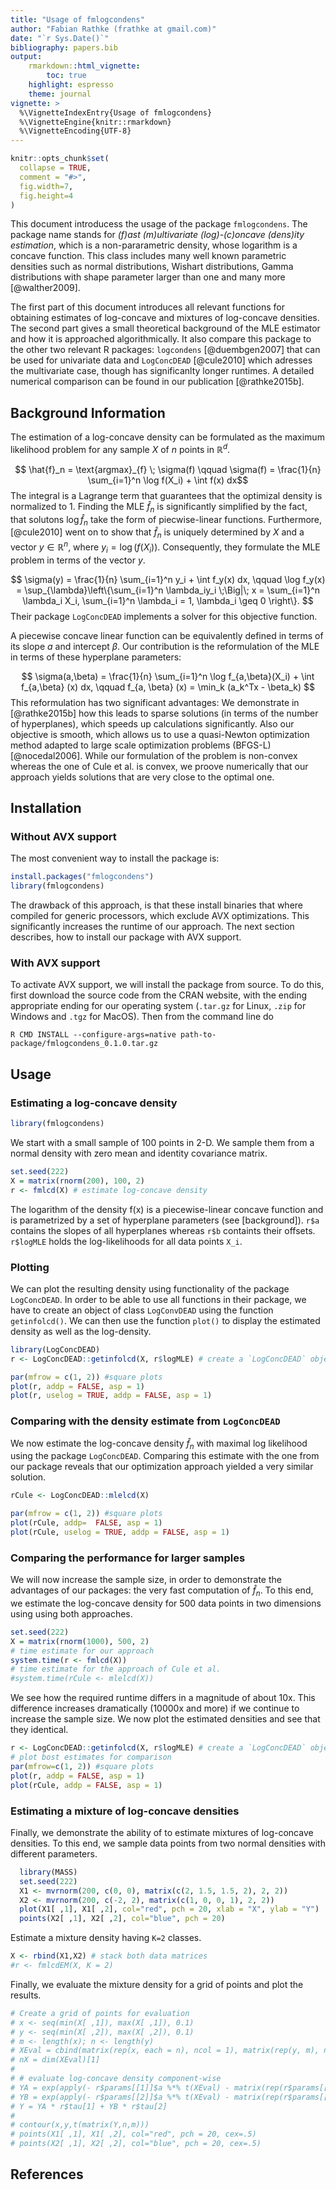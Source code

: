 ```yaml
---
title: "Usage of fmlogcondens"
author: "Fabian Rathke (frathke at gmail.com)"
date: "`r Sys.Date()`"
bibliography: papers.bib
output:
    rmarkdown::html_vignette:
        toc: true
    highlight: espresso
    theme: journal
vignette: >
  %\VignetteIndexEntry{Usage of fmlogcondens}
  %\VignetteEngine{knitr::rmarkdown}
  %\VignetteEncoding{UTF-8}
---
```


```r
knitr::opts_chunk$set(
  collapse = TRUE,
  comment = "#>",
  fig.width=7, 
  fig.height=4
)
```

<style>
.blue-outline {
   background-color: #9ecff7;
   padding:10px;
   display: inline-block;
}
</style>

This document introducess the usage of the package `fmlogcondens`. The package name stands for *(f)ast (m)ultivariate (log)-(c)oncave (dens)ity estimation*, which is a non-pararametric density, whose logarithm is a concave function. This class includes many well known parametric densities such as normal distributions, Wishart distributions, Gamma distributions with shape parameter larger than one and many more [@walther2009].

The first part of this document introduces all relevant functions for obtaining estimates of log-concave and mixtures of log-concave densities. The second part gives a small theoretical background of the MLE estimator and how it is approached algorithmically. It also compare this package to the other two relevant R packages: `logcondens` [@duembgen2007] that can be used for univariate data and `LogConcDEAD` [@cule2010] which adresses the multivariate case, though has significanlty longer runtimes. A detailed numerical comparison can be found in our publication [@rathke2015b].

## Background Information

The estimation of a log-concave density can be formulated as the maximum likelihood problem for any sample $X$ of $n$ points in $\mathbb{R}^d$.

$$ \hat{f}_n = \text{argmax}_{f} \; \sigma(f) \qquad \sigma(f) = \frac{1}{n} \sum_{i=1}^n \log f(X_i) + \int f(x) dx$$
The integral is a Lagrange term that guarantees that the optimizal density is normalized to 1. Finding the MLE $\hat{f}_n$ is significantly simplified by the fact, that solutons $\log{\hat{f}_n}$ take the form of piecwise-linear functions. Furthermore, [@cule2010] went on to show that $\hat{f}_n$ is uniquely determined by $X$ and a vector $y \in \mathbb{R}^n$, where $y_i = \log(f(X_i))$. Consequently, they formulate the MLE problem in terms of the vector $y$.

$$
\sigma(y) = \frac{1}{n} \sum_{i=1}^n y_i + \int f_y(x) dx, \qquad \log f_y(x) = \sup_{\lambda}\left\{\sum_{i=1}^n \lambda_iy_i \;\Big|\; x = \sum_{i=1}^n \lambda_i X_i, \sum_{i=1}^n \lambda_i = 1, \lambda_i \geq 0 \right\}.
$$
Their package `LogConcDEAD` implements a solver for this objective function.

A piecewise concave linear function can be equivalently defined in terms of its slope $a$ and intercept $\beta$. Our contribution is the reformulation of the MLE in terms of these hyperplane parameters:

$$
\sigma(a,\beta) = \frac{1}{n} \sum_{i=1}^n \log f_{a,\beta}(X_i) + \int f_{a,\beta} (x) dx, \qquad f_{a, \beta} (x) = \min_k (a_k^Tx - \beta_k)
$$
This reformulation has two significant advantages: We demonstrate in [@rathke2015b] how this leads to sparse solutions (in terms of the number of hyperplanes), which speeds up calculations significantly. Also our objective is smooth, which allows us to use a quasi-Newton optimization method adapted to large scale optimization problems (BFGS-L) [@nocedal2006]. While our formulation of the problem is non-convex whereas the one of Cule et al. is convex, we proove numerically that our approach yields solutions that are very close to the optimal one.

## Installation

### Without AVX support

The most convenient way to install the package is:

```r
install.packages("fmlogcondens")
library(fmlogcondens)
```

The drawback of this approach, is that these install binaries that where compiled for generic processors, which exclude AVX optimizations. This significantly increases the runtime of our approach. The next section describes, how to install our package with AVX support.

### With AVX support

To activate AVX support, we will install the package from source. To do this, first download the source code from the CRAN website, with the ending appropriate ending for our operating system (`.tar.gz` for Linux, `.zip` for Windows and `.tgz` for MacOS). Then from the command line do

```
R CMD INSTALL --configure-args=native path-to-package/fmlogcondens_0.1.0.tar.gz
```

## Usage

### Estimating a log-concave density

```r
library(fmlogcondens)
```

We start with a small sample of 100 points in 2-D. We sample them from a normal density with zero mean and identity covariance matrix. 

```r
set.seed(222)
X = matrix(rnorm(200), 100, 2)
r <- fmlcd(X) # estimate log-concave density
```

The logarithm of the density f(x) is a piecewise-linear concave function and is parametrized by a set of hyperplane parameters (see [background]). `r$a` contains the slopes of all hyperplanes whereas `r$b` containts their offsets. `r$logMLE` holds the log-likelihoods for all data points `X_i`.

### Plotting

We can plot the resulting density using functionality of the package `LogConcDEAD`. In order to be able to use all functions in their package, we have to create an object of class `LogConvDEAD` using the function `getinfolcd()`. We can then use the function `plot()` to display the estimated density as well as the log-density.

```r
library(LogConcDEAD)
r <- LogConcDEAD::getinfolcd(X, r$logMLE) # create a `LogConcDEAD` object

par(mfrow = c(1, 2)) #square plots
plot(r, addp = FALSE, asp = 1)
plot(r, uselog = TRUE, addp = FALSE, asp = 1)
```

### Comparing with the density estimate from `LogConcDEAD`

We now estimate the log-concave density $\hat{f}_n$ with maximal log likelihood using the package `LogConcDEAD`. Comparing this estimate with the one from our package reveals that our optimization approach yielded a very similar solution.

```r
rCule <- LogConcDEAD::mlelcd(X)

par(mfrow = c(1, 2)) #square plots
plot(rCule, addp=  FALSE, asp = 1)
plot(rCule, uselog = TRUE, addp = FALSE, asp = 1)
```

### Comparing the performance for larger samples

We will now increase the sample size, in order to demonstrate the advantages of our packages: the very fast computation of $\hat{f}_n$. To this end, we estimate the log-concave density for 500 data points in two dimensions using using both approaches.

```r
set.seed(222)
X = matrix(rnorm(1000), 500, 2)
# time estimate for our approach
system.time(r <- fmlcd(X))
# time estimate for the approach of Cule et al.
#system.time(rCule <- mlelcd(X))
```

We see how the required runtime differs in a magnitude of about 10x. This difference increases dramatically (10000x and more) if we continue to increase the sample size. We now plot the estimated densities and see that they identical.

```r
r <- LogConcDEAD::getinfolcd(X, r$logMLE) # create a `LogConcDEAD` object
# plot bost estimates for comparison
par(mfrow=c(1, 2)) #square plots
plot(r, addp = FALSE, asp = 1)
plot(rCule, addp = FALSE, asp = 1)
```

### Estimating a mixture of log-concave densities

Finally, we demonstrate the ability of to estimate mixtures of log-concave densities. To this end, we sample data points from two normal densities with different parameters. 

```r
  library(MASS)
  set.seed(222)
  X1 <- mvrnorm(200, c(0, 0), matrix(c(2, 1.5, 1.5, 2), 2, 2))
  X2 <- mvrnorm(200, c(-2, 2), matrix(c(1, 0, 0, 1), 2, 2))
  plot(X1[ ,1], X1[ ,2], col="red", pch = 20, xlab = "X", ylab = "Y")
  points(X2[ ,1], X2[ ,2], col="blue", pch = 20)
```

Estimate a mixture density having `K=2` classes.
```r
X <- rbind(X1,X2) # stack both data matrices
#r <- fmlcdEM(X, K = 2)
```

Finally, we evaluate the mixture density for a grid of points and plot the results.
```r
# Create a grid of points for evaluation
# x <- seq(min(X[ ,1]), max(X[ ,1]), 0.1)
# y <- seq(min(X[ ,2]), max(X[ ,2]), 0.1)
# m <- length(x); n <- length(y)
# XEval = cbind(matrix(rep(x, each = n), ncol = 1), matrix(rep(y, m), ncol = 1))
# nX = dim(XEval)[1]
# 
# # evaluate log-concave density component-wise
# YA = exp(apply(- r$params[[1]]$a %*% t(XEval) - matrix(rep(r$params[[1]]$b,nX),length(r$params[[1]]$b),nX), 2, min))
# YB = exp(apply(- r$params[[2]]$a %*% t(XEval) - matrix(rep(r$params[[2]]$b,nX),length(r$params[[2]]$b),nX), 2, min))
# Y = YA * r$tau[1] + YB * r$tau[2]
# 
# contour(x,y,t(matrix(Y,n,m)))
# points(X1[ ,1], X1[ ,2], col="red", pch = 20, cex=.5)
# points(X2[ ,1], X2[ ,2], col="blue", pch = 20, cex=.5)
```

## References
